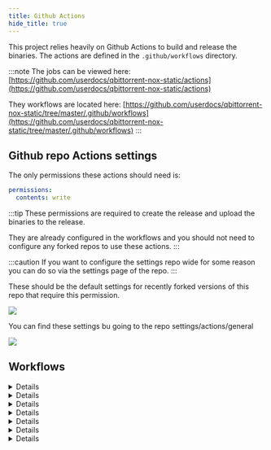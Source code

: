 ```yaml
---
title: Github Actions
hide_title: true
---
```



This project relies heavily on Github Actions to build and release the binaries. The actions are defined in the `.github/workflows` directory.

:::note
The jobs can be viewed here: [https://github.com/userdocs/qbittorrent-nox-static/actions](https://github.com/userdocs/qbittorrent-nox-static/actions)

They workflows are located here: [https://github.com/userdocs/qbittorrent-nox-static/tree/master/.github/workflows](https://github.com/userdocs/qbittorrent-nox-static/tree/master/.github/workflows)
:::

## Github repo Actions settings

The only permissions these actions should need is:

```yaml
permissions:
  contents: write
```

:::tip
These permissions are required to create the release and upload the binaries to the release.

They are already configured in the workflows and you should not need to configure any forked repos to use these actions.
:::

:::caution
If you want to configure the settings repo wide for some reason you can do so via the settings page of the repo.
:::

These should be the default settings for recently forked versions of this repo that require this permission.

![](/qbittorrent-nox-static/docs_images/github_settings_actions_perms.png)

You can find these settings bu going to the repo settings/actions/general

![](/qbittorrent-nox-static/docs_images/github_settings_actions_options.png)

## Workflows

<Details summary="debian_based_CI">
This workflow tests the script on x86_64 debian based systems and produces some artifcats. It's a testing action that is not required to be run.

<GithubActions id="debian_based_CI" />
</Details>

<Details summary="matrix_multi_build_and_release">
This workflow runs the script in it's default configuration, downloading dependencies from their normal hosted location.
<GithubActions id="matrix_multi_build_and_release" />
</Details>

<Details summary="matrix_multi_build_and_release_artifacts">
This workflow uses artifacts to bootstrap the build process. It downloads the dependencies from the workflow repo and uses them to build the binaries. It's never really used, just a proof of concept.
<GithubActions id="matrix_multi_build_and_release_artifacts" />
</Details>

<Details summary="matrix_multi_build_and_release_customs_tags">
This workflow runs the script in the artifact configuration, downloading dependencies from the workflow latest releases to bootstrap as artifacts the matrix will use.
<GithubActions id="matrix_multi_build_and_release_customs_tags" />
</Details>

<Details summary="matrix_multi_build_and_release_qbt_workflow_files">
This workflow runs the script in the workflow configuration, downloading dependencies from the workflow latest releases.
<GithubActions id="matrix_multi_build_and_release_qbt_workflow_files" />
</Details>

<Details summary="matrix_multi_build_and_release_qbt_workflow_files_debug">
This workflow runs the script in the workflow configuration activate the debug builds.
<GithubActions id="matrix_multi_build_and_release_qbt_workflow_files_debug" />
</Details>

<Details summary="rerun">
This workflow automatically reruns any failed jobs. Mostly targeted for the release jobs to ensure the release is created.
<GithubActions id="rerun" />
</Details>
